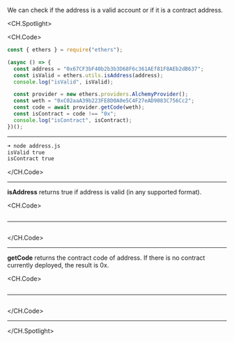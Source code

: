 We can check if the address is a valid account or if it is a contract address.

<CH.Spotlight>

<CH.Code>

```js address.js
const { ethers } = require("ethers");

(async () => {
  const address = "0x67CF3bF40b2b3b3D68F6c361AEf81F8AEb2dB637";
  const isValid = ethers.utils.isAddress(address);
  console.log("isValid", isValid);

  const provider = new ethers.providers.AlchemyProvider();
  const weth = "0xC02aaA39b223FE8D0A0e5C4F27eAD9083C756Cc2";
  const code = await provider.getCode(weth);
  const isContract = code !== "0x";
  console.log("isContract", isContract);
})();
```

---

```sh output
➜ node address.js
isValid true
isContract true
```

</CH.Code>

---

**isAddress** returns true if address is valid (in any supported format).

<CH.Code>

```js address.js focus=5

```

---

```sh output focus=2

```

</CH.Code>

---

**getCode** returns the contract code of address. If there is no contract currently deployed, the result is 0x.

<CH.Code>

```js address.js focus=10:11

```

---

```sh output focus=3

```

</CH.Code>

---

</CH.Spotlight>
